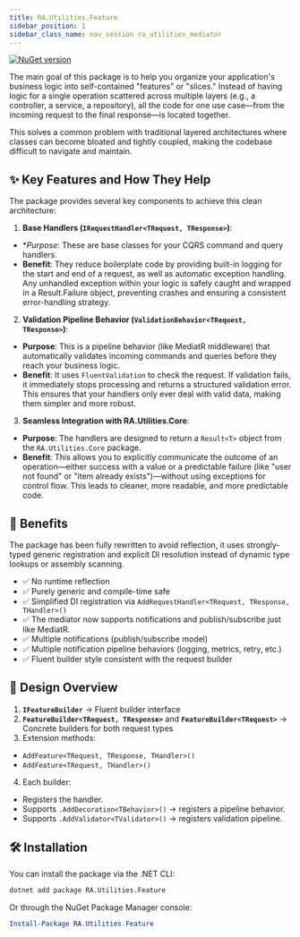 ```yaml
---
title: RA.Utilities.Feature
sidebar_position: 1
sidebar_class_name: nav_session ra_utilities_mediator
---
```



<p align="center">
<LogoSvg width={'15rem'} height={'15rem'} />
</p>

[![NuGet version](https://img.shields.io/nuget/v/RA.Utilities.Feature.svg)](https://www.nuget.org/packages/RA.Utilities.Feature/)

The main goal of this package is to help you organize your application's business logic into self-contained "features" or "slices."
Instead of having logic for a single operation scattered across multiple layers (e.g., a controller, a service, a repository), all the code for one use case—from the incoming request to the final response—is located together.

This solves a common problem with traditional layered architectures where classes can become bloated and tightly coupled, making the codebase difficult to navigate and maintain.

## ✨ Key Features and How They Help
The package provides several key components to achieve this clean architecture:

1. **Base Handlers (`IRequestHandler<TRequest, TResponse>`)**:

  * **Purpose*: These are base classes for your CQRS command and query handlers.
  * **Benefit**: They reduce boilerplate code by providing built-in logging for the start and end of a request, as well as automatic exception handling.
  Any unhandled exception within your logic is safely caught and wrapped in a Result.Failure object, preventing crashes and ensuring a consistent error-handling strategy.

2. **Validation Pipeline Behavior (`ValidationBehavior<TRequest, TResponse>`)**:

  * **Purpose**: This is a pipeline behavior (like MediatR middleware) that automatically validates incoming commands and queries before they reach your business logic.
  * **Benefit**: It uses `FluentValidation` to check the request.
  If validation fails, it immediately stops processing and returns a structured validation error.
  This ensures that your handlers only ever deal with valid data, making them simpler and more robust.

3. **Seamless Integration with RA.Utilities.Core**:

  * **Purpose**: The handlers are designed to return a `Result<T>` object from the `RA.Utilities.Core` package.
  * **Benefit**: This allows you to explicitly communicate the outcome of an operation—either success with a value or a predictable failure (like "user not found" or "item already exists")—without using exceptions for control flow.
  This leads to cleaner, more readable, and more predictable code.

## 🌟 Benefits

The package has been fully rewritten to avoid reflection, 
it uses strongly-typed generic registration and explicit DI resolution instead of dynamic type lookups or assembly scanning.

  * ✅ No runtime reflection
  * ✅ Purely generic and compile-time safe
  * ✅ Simplified DI registration via `AddRequestHandler<TRequest, TResponse, THandler>()`
  * ✅ The mediator now supports notifications and publish/subscribe just like MediatR.
  * ✅ Multiple notifications (publish/subscribe model)
  * ✅ Multiple notification pipeline behaviors (logging, metrics, retry, etc.)
  * ✅ Fluent builder style consistent with the request builder


## 🔧 Design Overview

1. **`IFeatureBuilder`** → Fluent builder interface
2. **`FeatureBuilder<TRequest, TResponse>`** and **`FeatureBuilder<TRequest>`** → Concrete builders for both request types
3. Extension methods:
  * `AddFeature<TRequest, TResponse, THandler>()`
  * `AddFeature<TRequest, THandler>()`
4. Each builder:
  * Registers the handler.
  * Supports `.AddDecoration<TBehavior>()` → registers a pipeline behavior.
  * Supports `.AddValidator<TValidator>()` → registers validation pipeline.

## 🛠️ Installation

You can install the package via the .NET CLI:

```bash
dotnet add package RA.Utilities.Feature
```

Or through the NuGet Package Manager console:

```powershell
Install-Package RA.Utilities.Feature
```

<br />
<br />


<DocCardList />
